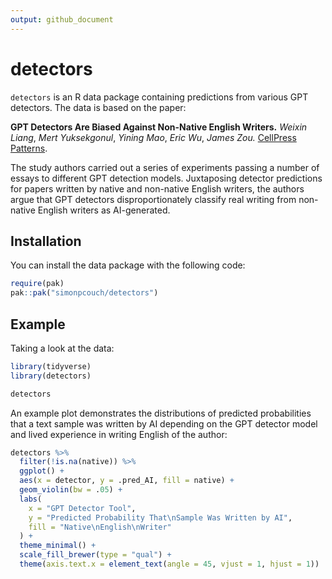 ```yaml
---
output: github_document
---
```


# detectors

`detectors` is an R data package containing predictions from various GPT detectors. The data is based on the paper:

**GPT Detectors Are Biased Against Non-Native English Writers.**
*Weixin Liang*, *Mert Yuksekgonul*, *Yining Mao*, *Eric Wu*, *James Zou.*
[CellPress Patterns](https://doi.org/10.1016/j.patter.2023.100779).

The study authors carried out a series of experiments passing a number of essays to different GPT detection models. Juxtaposing detector predictions for papers written by native and non-native English writers, the authors argue that GPT detectors disproportionately classify real writing from non-native English writers as AI-generated. 

## Installation

You can install the data package with the following code:

```r
require(pak)
pak::pak("simonpcouch/detectors")
```

## Example

Taking a look at the data:

```r
library(tidyverse)
library(detectors)

detectors
```

An example plot demonstrates the distributions of predicted probabilities that a text sample was written by AI depending on the GPT detector model and lived experience in writing English of the author:

```r
detectors %>%
  filter(!is.na(native)) %>%
  ggplot() +
  aes(x = detector, y = .pred_AI, fill = native) +
  geom_violin(bw = .05) +
  labs(
    x = "GPT Detector Tool",
    y = "Predicted Probability That\nSample Was Written by AI",
    fill = "Native\nEnglish\nWriter"
  ) +
  theme_minimal() +
  scale_fill_brewer(type = "qual") +
  theme(axis.text.x = element_text(angle = 45, vjust = 1, hjust = 1))
```
